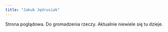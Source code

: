 ```yaml
---
title: "Jakub Jędrusiak"
---
```


Strona poglądowa. Do gromadzenia rzeczy. Aktualnie niewiele się tu dzieje.
